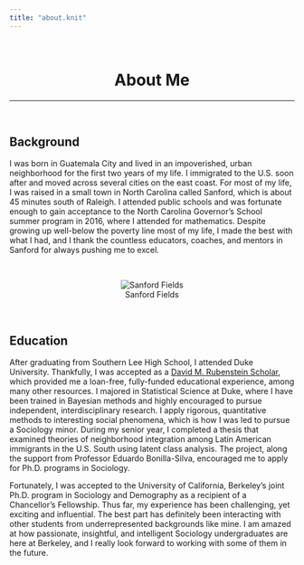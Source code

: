 ```yaml
---
title: "about.knit"
---
```


<br>

<center>
# About Me
</center>

***

<br>

## Background

I was born in Guatemala City and lived in an impoverished, urban neighborhood for the first two years of my life. I immigrated to the U.S. soon after and moved across several cities on the east coast. For most of my life, I was raised in a small town in North Carolina called Sanford, which is about 45 minutes south of Raleigh. I attended public schools and was fortunate enough to gain acceptance to the North Carolina Governor's School summer program in 2016, where I attended for mathematics. Despite growing up well-below the poverty line most of my life, I made the best with what I had, and I thank the countless educators, coaches, and mentors in Sanford for always pushing me to excel.

<br>
 
<center>
![Sanford Fields](aboutme1.jpg)
</center>
 
<br>

## Education

After graduating from Southern Lee High School, I attended Duke University. Thankfully, I was accepted as a [David M. Rubenstein Scholar](https://rubensteinscholars.duke.edu/), which provided me a loan-free, fully-funded educational experience, among many other resources. I majored in Statistical Science at Duke, where I have been trained in Bayesian methods and highly encouraged to pursue independent, interdisciplinary research. I apply rigorous, quantitative methods to interesting social phenomena, which is how I was led to pursue a Sociology minor. During my senior year, I completed a thesis that examined theories of neighborhood integration among Latin American immigrants in the U.S. South using latent class analysis. The project, along the support from Professor Eduardo Bonilla-Silva, encouraged me to apply for Ph.D. programs in Sociology.

Fortunately, I was accepted to the University of California, Berkeley's joint Ph.D. program in Sociology and Demography as a recipient of a Chancellor's Fellowship. Thus far, my experience has been challenging, yet exciting and influential. The best part has definitely been interacting with other students from underrepresented backgrounds like mine. I am amazed at how passionate, insightful, and intelligent Sociology undergraduates are here at Berkeley, and I really look forward to working with some of them in the future.

<br>